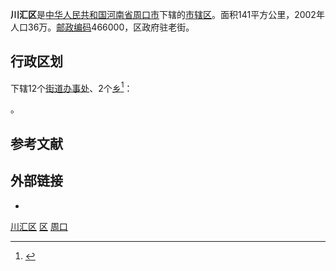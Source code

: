 {{Infobox China County
|Belong = [[河南省|河南省]][[周口市|周口市]]
}}

'''川汇区'''是[[中华人民共和国|中华人民共和国]][[河南省|河南省]][[周口市|周口市]]下辖的[[市辖区|市辖区]]。面积141平方公里，2002年人口36万。[[邮政编码|邮政编码]]466000，区政府驻老街。

== 行政区划 ==
{{PAGENAMEBASE}}下辖12个[[街道办事处|街道办事处]]、2个[[乡_(中华人民共和国)|乡]]<ref>{{PRC admin/ref sgc|41/16/02}}</ref>：

{{PRC admin/children|41/16/02}}。

== 参考文献 ==
{{reflist}}

== 外部链接 ==
* {{Official website|http://www.chuanhui.gov.cn/|name=周口市川汇区人民政府}}

{{Henan-stub}}
{{川汇区行政区划}}
{{周口市行政区划}}
{{河南行政区划}}

[[category:川汇区|]]
[[category:周口区县市|区]]
[[category:河南市辖区|周口]]